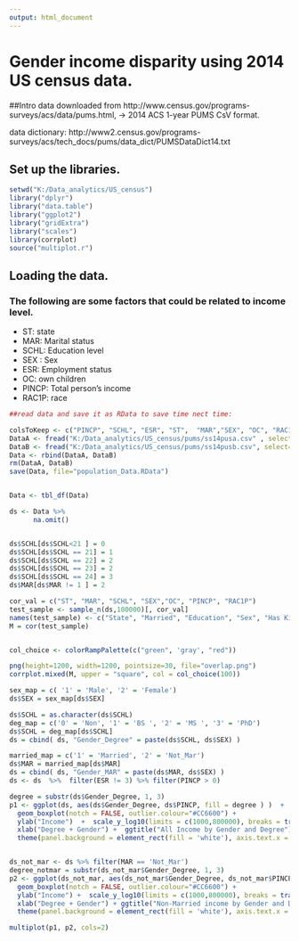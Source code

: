 ```yaml
---
output: html_document
---
```

# Gender income disparity using 2014 US census data.
##Intro
data downloaded from http://www.census.gov/programs-surveys/acs/data/pums.html, -> 2014 ACS 1-year PUMS CsV format.

data dictionary: http://www2.census.gov/programs-surveys/acs/tech_docs/pums/data_dict/PUMSDataDict14.txt

## Set up the libraries.
```r
setwd("K:/Data_analytics/US_census")
library("dplyr")
library("data.table")
library("ggplot2")
library("gridExtra")
library("scales")
library(corrplot)
source("multiplot.r")
```

## Loading the data.
### The following are some factors that could be related to income level. 
- ST: state
- MAR: Marital status 
- SCHL: Education level       
- SEX : Sex        
- ESR: Employment status        
- OC: own children         
- PINCP: Total person's income      
- RAC1P: race      

```r


##read data and save it as RData to save time nect time:

colsToKeep <- c("PINCP", "SCHL", "ESR", "ST",  "MAR","SEX", "OC", "RAC1P"  )
DataA <- fread("K:/Data_analytics/US_census/pums/ss14pusa.csv" , select=colsToKeep )  
DataB <- fread("K:/Data_analytics/US_census/pums/ss14pusb.csv", select=colsToKeep )
Data <- rbind(DataA, DataB)
rm(DataA, DataB)
save(Data, file="population_Data.RData")


Data <- tbl_df(Data) 

ds <- Data %>% 
      na.omit()


ds$SCHL[ds$SCHL<21 ] = 0
ds$SCHL[ds$SCHL == 21] = 1
ds$SCHL[ds$SCHL == 22] = 2
ds$SCHL[ds$SCHL == 23] = 2
ds$SCHL[ds$SCHL == 24] = 3
ds$MAR[ds$MAR != 1 ] = 2

cor_val = c("ST", "MAR", "SCHL", "SEX","OC", "PINCP", "RAC1P")
test_sample <- sample_n(ds,100000)[, cor_val]
names(test_sample) <- c("State", "Married", "Education", "Sex", "Has Kid", "Income", "Race")
M = cor(test_sample)


col_choice <- colorRampPalette(c("green", 'gray', "red"))

png(height=1200, width=1200, pointsize=30, file="overlap.png")
corrplot.mixed(M, upper = "square", col = col_choice(100))

sex_map = c( '1' = 'Male', '2' = 'Female')
ds$SEX = sex_map[ds$SEX]

ds$SCHL = as.character(ds$SCHL)
deg_map = c('0' = 'Non', '1' = 'BS ', '2' = 'MS ', '3' = 'PhD')
ds$SCHL = deg_map[ds$SCHL]
ds = cbind( ds, "Gender_Degree" = paste(ds$SCHL, ds$SEX) )

married_map = c('1' = 'Married', '2' = 'Not_Mar')
ds$MAR = married_map[ds$MAR]
ds = cbind( ds, "Gender_MAR" = paste(ds$MAR, ds$SEX) )
ds <- ds  %>%  filter(ESR != 3) %>% filter(PINCP > 0)
```

```r
degree = substr(ds$Gender_Degree, 1, 3)
p1 <- ggplot(ds, aes(ds$Gender_Degree, ds$PINCP, fill = degree ) )  +
  geom_boxplot(notch = FALSE, outlier.colour="#CC6600") + 
  ylab("Income")  +  scale_y_log10(limits = c(1000,800000), breaks = trans_breaks('log10', function(x) 10^x),  labels = trans_format('identity', dollar_format())) +
  xlab("Degree + Gender") +  ggtitle("All Income by Gender and Degree") +
  theme(panel.background = element_rect(fill = 'white'), axis.text.x = element_text(angle = 30, hjust = 1), legend.position="none", text=element_text(size=30)) 


ds_not_mar <- ds %>% filter(MAR == 'Not_Mar')
degree_notmar = substr(ds_not_mar$Gender_Degree, 1, 3)
p2 <- ggplot(ds_not_mar, aes(ds_not_mar$Gender_Degree, ds_not_mar$PINCP, fill = degree_notmar ) )  +
  geom_boxplot(notch = FALSE, outlier.colour="#CC6600") +
  ylab("Income") +  scale_y_log10(limits = c(1000,800000), breaks = trans_breaks('log10', function(x) 10^x),  labels = trans_format('identity', dollar_format())) +
  xlab("Degree + Gender") + ggtitle("Non-Married income by Gender and Degree")+
  theme(panel.background = element_rect(fill = 'white'), axis.text.x = element_text(angle = 30, hjust = 1), legend.position="none", text=element_text(size=30))

multiplot(p1, p2, cols=2)
```